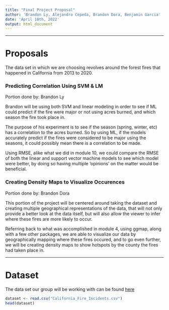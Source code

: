 ```yaml
---
title: "Final Project Proposal"
author: 'Brandon Ly, Alejandro Cepeda, Brandon Dora, Benjamin Garcia'
date: 'April 10th, 2022'
output: html_document
---
```


---

# Proposals  

The data set in which we are choosing revolves around the forest fires that 
happened in California from 2013 to 2020.

### Predicting Correlation Using SVM & LM
Portion done by: Brandon Ly  

Brandon will be using both SVM and linear modeling in order to see if ML could
predict if the fire were major or not using acres burned, and which season the
fire took place in.  

The purpose of his experiment is to see if the season (spring, winter, etc) has a 
correlation to the acres burned. So by using ML, if the models accurately 
predict if the fires were considered to be major using the seasons, it could 
possibly mean there is a correlation to be made.

Using RMSE, alike what we did in module 10, we could compare the RMSE of both the
linear and support vector machine models to see which model were better, by 
doing so having multiple 'opinions' on the matter would be beneficial.  


### Creating Density Maps to Visualize Occurences
Portion done by: Brandon Dora

This portion of the project will be centered around taking the dataset and creating multiple geographical
representations of the data, that will not only provide a better look at the data itself, 
but will also allow the viewer to infer where these fires are more likely to occur. 

Referring back to what was accomplished in module 4, using ggmap, along with a few 
other packages, we are able to visualize our data by geographically mapping where these 
fires occured, and to go even further, we will be creating density maps to show hotspots
by the county the fires had taken place in.




---

# Dataset

The data set our group will be working with can be found [here](https://www.kaggle.com/datasets/ananthu017/california-wildfire-incidents-20132020?select=California_Fire_Incidents.csv)  

```r
dataset <- read.csv("California_Fire_Incidents.csv")
head(dataset)
```

